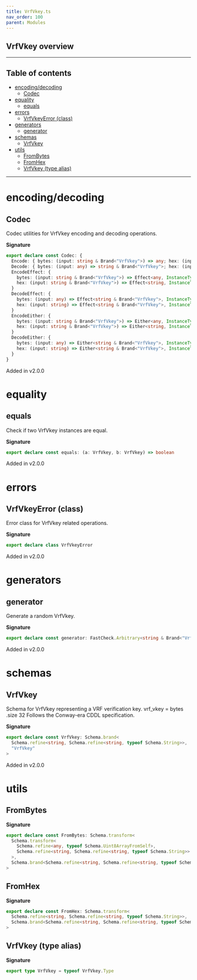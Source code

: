 ```yaml
---
title: VrfVkey.ts
nav_order: 100
parent: Modules
---
```


## VrfVkey overview

---

<h2 className="text-delta">Table of contents</h2>

- [encoding/decoding](#encodingdecoding)
  - [Codec](#codec)
- [equality](#equality)
  - [equals](#equals)
- [errors](#errors)
  - [VrfVkeyError (class)](#vrfvkeyerror-class)
- [generators](#generators)
  - [generator](#generator)
- [schemas](#schemas)
  - [VrfVkey](#vrfvkey)
- [utils](#utils)
  - [FromBytes](#frombytes)
  - [FromHex](#fromhex)
  - [VrfVkey (type alias)](#vrfvkey-type-alias)

---

# encoding/decoding

## Codec

Codec utilities for VrfVkey encoding and decoding operations.

**Signature**

```ts
export declare const Codec: {
  Encode: { bytes: (input: string & Brand<"VrfVkey">) => any; hex: (input: string & Brand<"VrfVkey">) => string }
  Decode: { bytes: (input: any) => string & Brand<"VrfVkey">; hex: (input: string) => string & Brand<"VrfVkey"> }
  EncodeEffect: {
    bytes: (input: string & Brand<"VrfVkey">) => Effect<any, InstanceType<typeof VrfVkeyError>>
    hex: (input: string & Brand<"VrfVkey">) => Effect<string, InstanceType<typeof VrfVkeyError>>
  }
  DecodeEffect: {
    bytes: (input: any) => Effect<string & Brand<"VrfVkey">, InstanceType<typeof VrfVkeyError>>
    hex: (input: string) => Effect<string & Brand<"VrfVkey">, InstanceType<typeof VrfVkeyError>>
  }
  EncodeEither: {
    bytes: (input: string & Brand<"VrfVkey">) => Either<any, InstanceType<typeof VrfVkeyError>>
    hex: (input: string & Brand<"VrfVkey">) => Either<string, InstanceType<typeof VrfVkeyError>>
  }
  DecodeEither: {
    bytes: (input: any) => Either<string & Brand<"VrfVkey">, InstanceType<typeof VrfVkeyError>>
    hex: (input: string) => Either<string & Brand<"VrfVkey">, InstanceType<typeof VrfVkeyError>>
  }
}
```

Added in v2.0.0

# equality

## equals

Check if two VrfVkey instances are equal.

**Signature**

```ts
export declare const equals: (a: VrfVkey, b: VrfVkey) => boolean
```

Added in v2.0.0

# errors

## VrfVkeyError (class)

Error class for VrfVkey related operations.

**Signature**

```ts
export declare class VrfVkeyError
```

Added in v2.0.0

# generators

## generator

Generate a random VrfVkey.

**Signature**

```ts
export declare const generator: FastCheck.Arbitrary<string & Brand<"VrfVkey">>
```

Added in v2.0.0

# schemas

## VrfVkey

Schema for VrfVkey representing a VRF verification key.
vrf_vkey = bytes .size 32
Follows the Conway-era CDDL specification.

**Signature**

```ts
export declare const VrfVkey: Schema.brand<
  Schema.refine<string, Schema.refine<string, typeof Schema.String>>,
  "VrfVkey"
>
```

Added in v2.0.0

# utils

## FromBytes

**Signature**

```ts
export declare const FromBytes: Schema.transform<
  Schema.transform<
    Schema.refine<any, typeof Schema.Uint8ArrayFromSelf>,
    Schema.refine<string, Schema.refine<string, typeof Schema.String>>
  >,
  Schema.brand<Schema.refine<string, Schema.refine<string, typeof Schema.String>>, "VrfVkey">
>
```

## FromHex

**Signature**

```ts
export declare const FromHex: Schema.transform<
  Schema.refine<string, Schema.refine<string, typeof Schema.String>>,
  Schema.brand<Schema.refine<string, Schema.refine<string, typeof Schema.String>>, "VrfVkey">
>
```

## VrfVkey (type alias)

**Signature**

```ts
export type VrfVkey = typeof VrfVkey.Type
```
